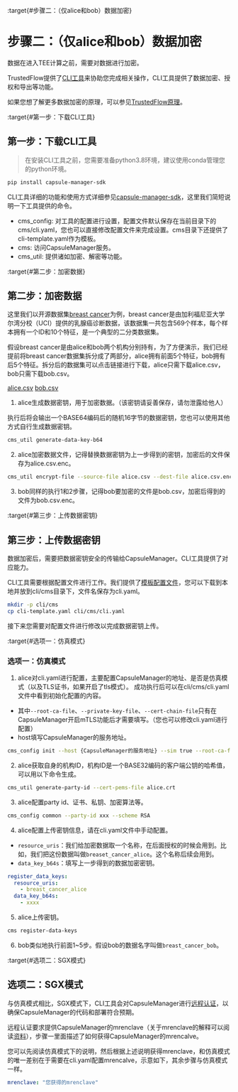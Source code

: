:target{#步骤二：（仅alice和bob）数据加密}

# 步骤二：（仅alice和bob）数据加密

数据在进入TEE计算之前，需要对数据进行加密。

TrustedFlow提供了[CLI工具](https://github.com/secretflow/capsule-manager-sdk)来协助您完成相关操作，CLI工具提供了数据加密、授权和导出等功能。

如果您想了解更多数据加密的原理，可以参见[TrustedFlow原理](../architecture/principle.mdx)。

:target{#第一步：下载CLI工具}

## 第一步：下载CLI工具

> 在安装CLI工具之前，您需要准备python3.8环境，建议使用conda管理您的python环境。

```bash
pip install capsule-manager-sdk
```

CLI工具详细的功能和使用方式详细参见[capsule-manager-sdk](https://github.com/secretflow/capsule-manager-sdk)，这里我们简短说明一下工具提供的命令。

- cms\_config: 对工具的配置进行设置，配置文件默认保存在当前目录下的cms/cli.yaml，您也可以直接修改配置文件来完成设置。cms目录下还提供了cli-template.yaml作为模板。
- cms: 访问CapsuleManager服务。
- cms\_util: 提供诸如加密、解密等功能。

:target{#第二步：加密数据}

## 第二步：加密数据

这里我们以开源数据集[breast cancer](https://archive.ics.uci.edu/dataset/17/breast+cancer+wisconsin+diagnostic)为例，breast cancer是由加利福尼亚大学尔湾分校（UCI）提供的乳腺癌诊断数据，该数据集一共包含569个样本，每个样本拥有一个ID和10个特征，是一个典型的二分类数据集。

假设breast cancer是由alice和bob两个机构分别持有，为了方便演示，我们已经提前将breast cancer数据集拆分成了两部分，alice拥有前面5个特征，bob拥有后5个特征。拆分后的数据集可以点击链接进行下载，alice只需下载alice.csv，bob只需下载bob.csv。

[alice.csv](https://secretflow-data.oss-cn-shanghai.aliyuncs.com/datasets/breast_cancer/alice.csv) [bob.csv](https://secretflow-data.oss-cn-shanghai.aliyuncs.com/datasets/breast_cancer/bob.csv)

1. alice生成数据密钥，用于加密数据。（该密钥请妥善保存，请勿泄露给他人）

执行后将会输出一个BASE64编码后的随机16字节的数据密钥，您也可以使用其他方式自行生成数据密钥。

```bash
cms_util generate-data-key-b64
```

2. alice加密数据文件，记得替换数据密钥为上一步得到的密钥，加密后的文件保存为alice.csv.enc。

```bash
cms_util encrypt-file --source-file alice.csv --dest-file alice.csv.enc --data-key-b64 数据密钥
```

3. bob同样的执行1和2步骤，记得bob要加密的文件是bob.csv，加密后得到的文件为bob.csv.enc。

:target{#第三步：上传数据密钥}

## 第三步：上传数据密钥

数据加密后，需要把数据密钥安全的传输给CapsuleManager。CLI工具提供了对应能力。

CLI工具需要根据配置文件进行工作。我们提供了[模板配置文件](https://github.com/secretflow/capsule-manager-sdk/blob/main/python/cli/cli-template.yaml)，您可以下载到本地并放到cli/cms目录下，文件名保存为cli.yaml。

```bash
mkdir -p cli/cms
cp cli-template.yaml cli/cms/cli.yaml
```

接下来您需要对配置文件进行修改以完成数据密钥上传。

:target{#选项一：仿真模式}

### 选项一：仿真模式

1. alice对cli.yaml进行配置，主要配置CapsuleManager的地址、是否是仿真模式（以及TLS证书，如果开启了tls模式）。 成功执行后可以在cli/cms/cli.yaml文件中看到初始化配置的内容。

- 其中`--root-ca-file`、`--private-key-file`、`--cert-chain-file`只有在CapsuleManager开启mTLS功能后才需要填写。（您也可以修改cli.yaml进行配置）
- host填写CapsuleManager的服务地址。

```bash
cms_config init --host {CapsuleManager的服务地址} --sim true --root-ca-file xxx --private-key-file alice.key --cert-chain-file alice.crt --root-ca-file alice_ca.crt
```

2. alice获取自身的机构ID，机构ID是一个BASE32编码的客户端公钥的哈希值，可以用以下命令生成。

```bash
cms_util generate-party-id --cert-pems-file alice.crt
```

3. alice配置party id、证书、私钥、加密算法等。

```bash
cms_config common --party-id xxx --scheme RSA
```

4. alice配置上传密钥信息，请在cli.yaml文件中手动配置。

- `resource_uris`：我们给加密数据取一个名称，在后面授权的时候会用到。比如，我们把这份数据叫做`breaset_cancer_alice`。这个名称后续会用到。
- `data_key_b64s`：填写上一步得到的数据加密密钥。

```yaml
register_data_keys:
  resource_uris:
    - breast_cancer_alice
  data_key_b64s:
    - xxxx
```

5. alice上传密钥。

```bash
cms register-data-keys
```

6. bob类似地执行前面1\~5步。假设bob的数据名字叫做`breast_cancer_bob`。

:target{#选项二：SGX模式}

## 选项二：SGX模式

与仿真模式相比，SGX模式下，CLI工具会对CapsuleManager进行[远程认证](../architecture/tee/sgx.mdx#remote-attestation)，以确保CapsuleManager的代码和部署符合预期。

远程认证要求提供CapsuleManager的mrenclave（关于mrenclave的解释可以阅读[资料](../architecture/tee/sgx.mdx#enclave-mrenclave-mrsigner)），步骤一里面描述了如何获得CapsuleManager的mrencalve。

您可以先阅读仿真模式下的说明，然后根据上述说明获得mrenclave，和仿真模式的唯一差别在于需要在cli.yaml配置mrencalve，示意如下，其余步骤与仿真模式一样。

```yaml
mrenclave: "您获得的mrenclave"
```
